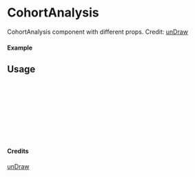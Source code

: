 
<Meta of={CohortAnalysis} title="unDraw/CohortAnalysis" />

# CohortAnalysis

CohortAnalysis component with different props.
Credit: [unDraw](https://undraw.co/illustrations)

#### Example

<Canvas of={CohortAnalysis.Primary} />

## Usage

```ts
import { CohortAnalysis } from "yadl-ui";

const Example = () => {
  return (
      <CohortAnalysis />
  );
};

export default Example;
```

#### Credits
[unDraw](https://undraw.co/illustrations)
